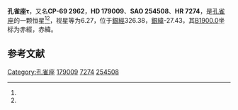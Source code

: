 {{Starbox begin
| name = 孔雀座τ
}}
{{Starbox observe
| epoch = [[J2000.0|J2000.0]]
| constell = [[孔雀座|孔雀座]]<ref name=SIMBAD>{{cite web
 | url=http://simbad.u-strasbg.fr/simbad/sim-id?Ident=HR+7274
 | title=Pulsating variable Star
 | publisher=Centre de Données astronomiques de Strasbourg
 | work=SIMBAD
 | accessdate=2012-07-13
 | archive-date=2019-09-14
 | archive-url=https://web.archive.org/web/20190914234415/http://simbad.u-strasbg.fr/simbad/sim-id?Ident=HR+7274
 | dead-url=no
 }}</ref><ref name=DATA>{{cite web
 | url=http://vizier.u-strasbg.fr/viz-bin/VizieR-5?-out.add=.&-source=5050&-corr=PK=HR&-out.max=9999&HR=7274
 | title=VizieR Detailed Page
 | accessdate=2012-07-13
 | archive-date=2016-03-04
 | archive-url=https://web.archive.org/web/20160304230138/http://vizier.u-strasbg.fr/viz-bin/VizieR-5?-out.add=.&-source=5050&-corr=PK=HR&-out.max=9999&HR=7274
 | dead-url=no
 }}</ref>
| 星官 = 
| ra = {{RA|19|16|28.5}}<ref name=SIMBAD /><ref name=DATA />
| dec = {{DEC|-69|11|26}}<ref name=SIMBAD /><ref name=DATA />
| appmag_v = 6.27<ref name=SIMBAD /><ref name=DATA />
}}
{{Starbox character
| class = A6IV-V<ref name=SIMBAD /><ref name=DATA />
| b-v = 0.17<ref name=SIMBAD /><ref name=DATA />
| u-b = 0.14<ref name=SIMBAD /><ref name=DATA />
| r-i = <ref name=SIMBAD /><ref name=DATA />
| variable = 
}}
{{Starbox astrometry
| radial_v = 0.14
| prop_mo_ra = -18
| parallax = 
| p_error = 
}}
{{Starbox catalog
| names =CP-69 2962，[[SAO星表|SAO]] 254508，[[HD星表|HD]] 179009，[[HR星表|HR]] 7274}}
{{Starbox reference |Simbad=HR+7274}}
{{Starbox end}}

'''孔雀座τ'''，又名'''CP-69 2962'''，'''HD 179009'''、'''SAO 254508'''、'''HR 7274'''，是[[孔雀座|孔雀座]]的一颗恒星<ref name=SIMBAD /><ref name=DATA />，视星等为6.27，位于[[銀道座標系|銀經]]326.38，[[銀道座標系|銀緯]]-27.43，其[[B1900.0|B1900.0]]坐标为赤經{{RA|19|5|44.7}}，赤緯{{DEC|-69|-27.43|36}}。

== 参考文献 ==
{{reflist}}

{{star-stub}}

{{孔雀座恒星}}
[[Category:孔雀座|Category:孔雀座]]
[[Category:HD和HDE天體|179009]]
[[Category:HR天體|7274]]
[[Category:SAO天體|254508]]